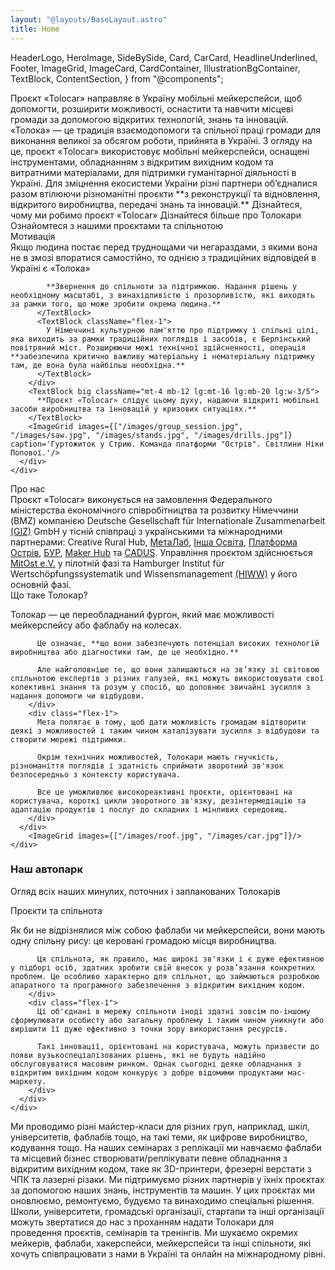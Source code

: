 ```yaml
---
layout: "@layouts/BaseLayout.astro"
title: Home
---
```


  HeaderLogo,
  HeroImage,
  SideBySide,
  Card,
  CarCard,
  HeadlineUnderlined,
  Footer,
  ImageGrid,
  ImageCard,
  CardContainer,
  IllustrationBgContainer,
  TextBlock,
  ContentSection,
} from "@components";

<HeroImage />
<SideBySide className="mt-8 sm:mt-20">
  <HeadlineUnderlined className="flex-[2]">
    Проєкт «Tolocar» направляє в Україну мобільні мейкерспейси, щоб допомогти, розширити можливості, оснастити та навчити місцеві громади за допомогою відкритих технологій, знань та інновацій.
  </HeadlineUnderlined>
  <TextBlock className="flex-[3]">
    «Толока» — це традиція взаємодопомоги та спільної праці громади для виконання великої за обсягом роботи, прийнята в Україні. З огляду на це, проєкт «Tolocar» використовує мобільні мейкерспейси, оснащені інструментами, обладнанням з відкритим вихідним кодом та витратними матеріалами, для підтримки гуманітарної діяльності в Україні. Для зміцнення екосистеми України різні партнери об’єдналися разом втілюючи різноманітні проєкти **з реконструкції та відновлення, відкритого виробництва, передачі знань та інновацій.** 
  </TextBlock>
</SideBySide>
<IllustrationBgContainer>
  <CardContainer>
    <Card small title="Наша мотивація" bg={1} target="#motivation">Дізнайтеся, чому ми робимо проєкт «Tolocar»</Card>
    <Card small title="Що таке Толокар?" bg={2} target="#what-is-a-tolocar">Дізнайтеся більше про Толокари</Card>
    <Card small title="Проєкти та спільнота" bg={3} target="#projects-community">Ознайомтеся з нашими проєктами та спільнотою</Card>
  </CardContainer>
</IllustrationBgContainer>

<ContentSection id="motivation">
  <div class="container-width">
    <HeadlineUnderlined large variant={2} className="mt-8 sm:mt-20">Мотивація</HeadlineUnderlined>
    <div class="flex lg:justify-end mt-8 sm:mt-16 mb-8">
      <div class="flex flex-col lg:w-10/12">
        <div class="flex flex-col lg:flex-row gap-8">
          <TextBlock className="flex-1">
            Якщо людина постає перед труднощами чи негараздами, з якими вона не в змозі впоратися самостійно, то однією з традиційних відповідей в Україні є «Толока»

            **Звернення до спільноти за підтримкою. Надання рішень у необхідному масштабі, з винахідливістю і прозорливістю, які виходять за рамки того, що може зробити окрема людина.**
          </TextBlock>
          <TextBlock className="flex-1">
            У Німеччині культурною пам'яттю про підтримку і спільні цілі, яка виходить за рамки традиційних поглядів і засобів, є Берлінський повітряний міст. Розширюючи межі технічної здійсненності, операція **забезпечила критично важливу матеріальну і нематеріальну підтримку там, де вона була найбільш необхідна.**
          </TextBlock>
        </div>
        <TextBlock big className="mt-4 mb-12 lg:mt-16 lg:mb-20 lg:w-3/5">
          **Проєкт «Tolocar» слідує цьому духу, надаючи відкриті мобільні засоби виробництва та інновацій у кризових ситуаціях.**
        </TextBlock>
        <ImageGrid images={["/images/group_session.jpg", "/images/saw.jpg", "/images/stands.jpg", "/images/drills.jpg"]} caption='Гуртожиток у Стрию. Команда платформи "Острів". Світлини Ніки Попової.'/>
      </div>
    </div>
  </div>
  <div className="bg-neutral-800 absolute w-full h-44 bottom-0 z-0"/>
</ContentSection>

<ContentSection variant="dark" className="bg-illustration-1-dark bg-no-repeat bg-[position:right_-50px_bottom_-40px]" id="who-we-are">
  <div class="container-width flex lg:justify-end">
    <div class="lg:w-10/12">
      <HeadlineUnderlined light variant={3} className="mt-8">Про нас</HeadlineUnderlined>
      <div class="text-neutral-300 mt-8 lg:mt-6 mb-8 lg:mb-24 lg:w-3/5 custom-prose">Проєкт «Tolocar» виконується на замовлення Федерального міністерства економічного співробітництва та розвитку Німеччини (BMZ) компанією Deutsche Gesellschaft für Internationale Zusammenarbeit <a href="https://www.giz.de/de/weltweit/102083.html" target="_blank">(GIZ)</a> GmbH у тісній співпраці з українськими та міжнародними партнерами: Creative Rural Hub, <a href="https://www.metalab.space/metalab-en" target="_blank">МетаЛаб</a>, <a href="https://insha-osvita.org/en/" target="_blank">Інша Освіта</a>, <a href="http://ostrivplatform.com/">Платформа Острів</a>, <a href="https://bur.ukredu.org/en/" target="_blank">БУР</a>, <a href="https://makerhub.org/" target="_blank">Maker Hub</a> та <a href="https://www.cadus.org/de/blog/artikel/eine-mobile-werkstatt-fuer-die-ukraine" target="_blank">CADUS</a>. Управління проєктом здійснюється <a href="https://www.mitost.org/" target="_blank">MitOst e.V.</a> у пілотній фазі та Hamburger Institut für Wertschöpfungssystematik und Wissensmanagement <a href="https://www.hiww.de/" target="_blank">(HIWW)</a> у його основній фазі.</div>
    </div>
  </div>
</ContentSection>

<ContentSection variant="white" id="what-is-a-tolocar">
  <HeadlineUnderlined large variant={5} className="container-width mt-8 sm:mt-20">Що таке Толокар?</HeadlineUnderlined>
  <div class="container-width flex lg:justify-end mt-8 sm:mt-16 mb-16">
    <div class="flex flex-col lg:w-10/12 ">
      <div class="flex flex-col lg:flex-row custom-prose text-lg leading-6 gap-8 mb-12 lg:mb-20">
        <div class="flex-1">
          <p class="text-2xl leading-7 font-bold text-tolo-black">Толокар — це переобладнаний фургон, який має можливості мейкерспейсу або фаблабу на колесах.</p>

          Це означає, **що вони забезпечують потенціал високих технологій виробництва або діагностики там, де це необхідно.**  

          Але найголовніше те, що вони залишаються на зв’язку зі світовою спільнотою експертів з різних галузей, які можуть використовувати свої колективні знання та розум у спосіб, що доповнює звичайні зусилля з надання допомоги чи відбудови.
        </div>
        <div class="flex-1">
          Мета полягає в тому, щоб дати можливість громадам відтворити деякі з можливостей і таким чином каталізувати зусилля з відбудови та створити мережі підтримки.  

          Окрім технічних можливостей, Толокари мають гнучкість, різноманіття поглядів і здатність сприймати зворотний зв'язок безпосередньо з контексту користувача.  

          Все це уможливлює високореактивні проєкти, орієнтовані на користувача, короткі цикли зворотного зв'язку, дезінтермедіацію та адаптацію продуктів і послуг до складних і мінливих середовищ.
        </div>
      </div>
        <ImageGrid images={["/images/roof.jpg", "/images/car.jpg"]}/>
    </div>
  </div>
</ContentSection>

<ContentSection variant="white" className="mb-16">
  <div class="container-width flex flex-col lg:flex-row gap-4 overflow-hidden">
    <div class="flex flex-col flex-1 basis-full min-w-0 gap-4 lg:order-1 order-2">
      <CarCard img="/images/cars/image4.jpg" title="Crafter від Cadus" subtitle="ТОЛОКАР 01" tag="Реновація та ручна робота" date="Травень - серпень 2022 року" operator="cadus" tagIcon="hammer"/>
      <CarCard img="/images/cars/image1.jpg" title="Sprinter II від MitOst" subtitle="ТОЛОКАР 03" tag="Конструювання" tagIcon="toolbox" date="З вересня 2022 року" operator="ostriv" />
    </div>
    <div class="flex flex-col flex-1 basis-full min-w-0 gap-4 items-center lg:order-2 order-1">
      <h3 class="font-bold text-5xl">Наш автопарк</h3>
      <p class="text-lg text-neutral-500 w-full text-center mb-16">Огляд всіх наших минулих, поточних і запланованих Толокарів</p>
      <CarCard img="/images/cars/image2.jpg" title="Supporter від Cadus" subtitle="ТРАНСПОРТНИЙ АВТОМОБІЛЬ 01" tag="Перевезення персоналу та матеріалів" tagIcon="truck" date="Червень - листопад 2022" operator="mitost" tagIcon="truck"/>
      <CarCard img="/images/cars/image5.jpg" title="Бус від HIWW" subtitle="ТОЛОКАР 04" tag="Конструювання та обладнання з відкритим вихідним кодом" date="З вересня 2022 року" tagIcon="cog" operator="hiww"/>
    </div>
    <div class="flex flex-col flex-1 basis-full min-w-0 gap-4 order-3">
      <CarCard img="/images/cars/image3.jpg" title="Sprinter I від MitOst" subtitle="ТОЛОКАР 02" tag="Конструювання, цифрове виробництво" tagIcon="cog" date="З червня 2022 року" operator="ostriv"/>
      <CarCard img="/images/cars/image7.jpg" title="Вантажівка від HIWW" subtitle="ТОЛОКАР 05" tag="Конструювання та обладнання з відкритим вихідним кодом" tagIcon="cog" date="З вересня 2022 року" operator="hiww"/>
    </div>
  </div>
</ContentSection>

<ContentSection className="bg-illustration-3-dark bg-no-repeat bg-left-bottom" id="what-is-a-tolocar" id="projects-community">
  <HeadlineUnderlined large variant={4} className="container-width mt-8 sm:mt-20">Проєкти та спільнота</HeadlineUnderlined>
  <div class="container-width flex lg:justify-end mt-8 sm:mt-16 mb-16">
    <div class="flex flex-col lg:w-10/12 ">
      <div class="flex flex-col lg:flex-row custom-prose text-lg leading-6 gap-8 mb-12 lg:mb-20">
        <div class="flex-1">
          <p class="text-2xl leading-7 font-bold text-tolo-black">Як би не відрізнялися між собою фаблаби чи мейкерспейси, вони мають одну спільну рису: це керовані громадою місця виробництва.</p>

          Ця спільнота, як правило, має широкі зв'язки і є дуже ефективною у підборі осіб, здатних зробити свій внесок у розв’язання конкретних проблем. Це особливо характерно для спільнот, що займаються розробкою апаратного та програмного забезпечення з відкритим вихідним кодом. 
        </div>
        <div class="flex-1">
          Ці об'єднані в мережу спільноти іноді здатні зовсім по-іншому сформулювати особисту або загальну проблему і таким чином уникнути або вирішити її дуже ефективно з точки зору використання ресурсів.  

          Такі інновації, орієнтовані на користувача, можуть призвести до появи вузькоспеціалізованих рішень, які не будуть надійно обслуговуватися масовим ринком. Однак сьогодні деяке обладнання з відкритим вихідним кодом конкурує з добре відомими продуктами мас-маркету.
        </div>
      </div>
    </div>
  </div>
</ContentSection>
<ContentSection variant="dark" className="z-10">
  <div class="container-width flex flex-col lg:flex-row gap-6 -mt-20">
    <ImageCard title="Майстер-класи від мейкерів" img="/images/arduino.jpg">Ми проводимо різні майстер-класи для різних груп, наприклад, шкіл, університетів, фаблабів тощо, на такі теми, як цифрове виробництво, кодування тощо.</ImageCard>
    <ImageCard title="Replication workshops" img="/images/replication.jpg">На наших семінарах з реплікації ми навчаємо фаблаби та місцевий бізнес створювати/реплікувати певне обладнання з відкритим вихідним кодом, таке як 3D-принтери, фрезерні верстати з ЧПК та лазерні різаки.</ImageCard>
    <ImageCard title="Проєкти підтримки" img="/images/support.jpg">Ми підтримуємо різних партнерів у їхніх проєктах за допомогою наших знань, інструментів та машин. У цих проєктах ми оновлюємо, ремонтуємо, будуємо та винаходимо спеціальні рішення.</ImageCard>
  </div>
</ContentSection>
<ContentSection variant="white">
  <div class="absolute w-full bg-neutral-800 h-40 top-0" />
  <CardContainer className="lg:h-[408px]">
    <Card title="Ви перебуваєте в Україні і вважаєте, що ми могли б Вам допомогти?" bg={4} target="mailto:info@tolocar.org">Школи, університети, громадські організації, стартапи та інші організації можуть звертатися до нас з проханням надати Толокари для проведення проєктів, семінарів та тренінгів.</Card>
    <Card title="Ви — мейкер і хочете співпрацювати з нами?" bg={5} target="mailto:info@tolocar.org">Ми шукаємо окремих мейкерів, фаблаби, хакерспейси, мейкерспейси та інші спільноти, які хочуть співпрацювати з нами в Україні та онлайн на міжнародному рівні.</Card>
  </CardContainer>
</ContentSection>
